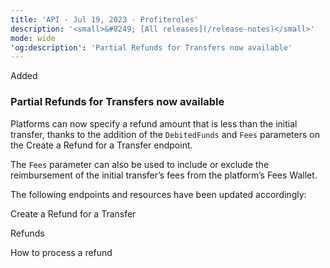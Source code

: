 ```yaml
---
title: 'API - Jul 19, 2023 - Profiteroles'  
description: '<small>&#8249; [All releases](/release-notes)</small>'  
mode: wide  
'og:description': 'Partial Refunds for Transfers now available'  
---
```

  
  <div class="pill pill-green rn-pill">Added</div> 
  
### Partial Refunds for Transfers now available  

Platforms can now specify a refund amount that is less than the initial transfer, thanks to the addition of the `DebitedFunds` and `Fees` parameters on the Create a Refund for a Transfer endpoint.  

The `Fees` parameter can also be used to include or exclude the reimbursement of the initial transfer’s fees from the platform’s Fees Wallet.  

The following endpoints and resources have been updated accordingly:  

<Card title="Endpoint">Create a Refund for a Transfer</Card>  

<Card title="Article">Refunds</Card>  

<Card title="Tutorial">How to process a refund</Card>
